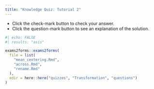 ```yaml
---
title: "Knowledge Quiz: Tutorial 2"
---
```


::: {.column-margin}

:::: {.callout-note}
- Click the check-mark button to check your answer.
- Click the question-mark button to see an explanation of the solution.
::::

:::

```r
#| echo: FALSE
#| results: "asis"

exams2forms::exams2forms(
  file = list(
    "mean_centering.Rmd",
    "across.Rmd",
    "rename.Rmd"
  ),
  edir = here::here("quizzes", "Transformation", "questions")
)
```
